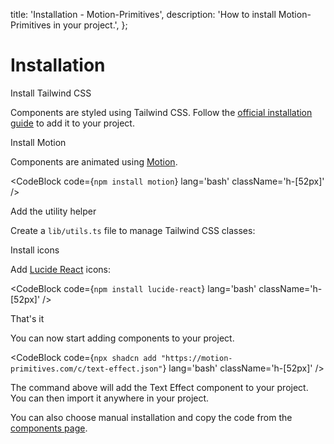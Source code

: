   title: 'Installation - Motion-Primitives',
  description: 'How to install Motion-Primitives in your project.',
};


# Installation

<Steps>

<Step>Install Tailwind CSS</Step>

Components are styled using Tailwind CSS. Follow the [official installation guide](https://tailwindcss.com/docs/installation) to add it to your project.

<Step>Install Motion</Step>

Components are animated using [Motion](https://motion.dev/).

<CodeBlock code={`npm install motion`} lang='bash' className='h-[52px]' />

<Step>Add the utility helper</Step>

Create a `lib/utils.ts` file to manage Tailwind CSS classes:

<CodeBlock filePath='lib/utils.ts' lang='ts' />

<Step>Install icons</Step>

Add [Lucide React](https://lucide.dev/) icons:

<CodeBlock code={`npm install lucide-react`} lang='bash' className='h-[52px]' />

<Step>That's it</Step>

You can now start adding components to your project.

<CodeBlock
  code={`npx shadcn add "https://motion-primitives.com/c/text-effect.json"`}
  lang='bash'
  className='h-[52px]'
/>

The command above will add the Text Effect component to your project. You can then import it anywhere in your project.

You can also choose manual installation and copy the code from the [components page](https://motion-primitives.com/docs/text-effect#installation).

</Steps>
